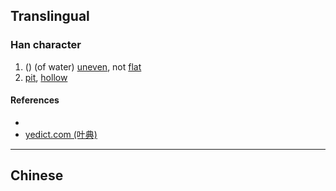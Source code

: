 {{character info/new}}
==Translingual==

===Han character===
{{Han char|rn=85|rad=水|as=10|sn=13|four=33132|canj=EJCO|ids=⿰氵窊}}

# ({{zh-only|溛瀤}}) (of water) [[uneven]], not [[flat]]
# [[pit]], [[hollow]]

====References====
* {{Han ref|kx=0639.320|dkj=17942|dj=1046.200|hdz=31708.080|uh=6E9B|ud=28315|bh=DE43|bd=56899}}
* [http://yedict.com/htm/6E/6E9B.htm yedict.com (叶典)]

----

==Chinese==
{{zh-see|窊|a}}